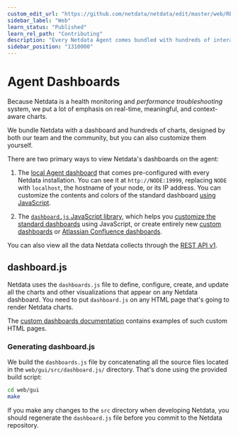 ```yaml
---
custom_edit_url: "https://github.com/netdata/netdata/edit/master/web/README.md"
sidebar_label: "Web"
learn_status: "Published"
learn_rel_path: "Contributing"
description: "Every Netdata Agent comes bundled with hundreds of interactive, customizable charts designed by monitoring and troubleshooting experts."
sidebar_position: "1310000"
---
```

# Agent Dashboards

Because Netdata is a health monitoring and _performance troubleshooting_ system,
we put a lot of emphasis on real-time, meaningful, and context-aware charts.

We bundle Netdata with a dashboard and hundreds of charts, designed by both our
team and the community, but you can also customize them yourself.

There are two primary ways to view Netdata's dashboards on the agent:

1.  The [local Agent dashboard](/docs/visualizations/accessing-netdata-dashboards/netdata-agent-dashboards) that comes pre-configured with every Netdata installation. You can
    see it at `http://NODE:19999`, replacing `NODE` with `localhost`, the hostname of your node, or its IP address. You
    can customize the contents and colors of the standard dashboard [using
    JavaScript](/docs/visualizations/accessing-netdata-dashboards/netdata-agent-dashboards#customizing-the-local-dashboard).

2.  The [`dashboard.js` JavaScript library](#dashboardjs), which helps you
   [customize the standard dashboards](/docs/visualizations/accessing-netdata-dashboards/netdata-agent-dashboards#customizing-the-local-dashboard)
   using JavaScript, or create entirely new [custom dashboards](/docs/miscellaneous/build-a-custom-dashboard-html-page) or
   [Atlassian Confluence dashboards](/docs/exporting/atlassian-confluence-dashboards).

You can also view all the data Netdata collects through the [REST API v1](/docs/rest-api/api#netdata-rest-api).

## dashboard.js

Netdata uses the `dashboards.js` file to define, configure, create, and update
all the charts and other visualizations that appear on any Netdata dashboard.
You need to put `dashboard.js` on any HTML page that's going to render Netdata
charts.

The [custom dashboards documentation](/docs/miscellaneous/build-a-custom-dashboard-html-page) contains examples of such
custom HTML pages.

### Generating dashboard.js

We build the `dashboards.js` file by concatenating all the source files located
in the `web/gui/src/dashboard.js/` directory. That's done using the provided
build script:

```sh
cd web/gui
make
```

If you make any changes to the `src` directory when developing Netdata, you
should regenerate the `dashboard.js` file before you commit to the Netdata
repository.
